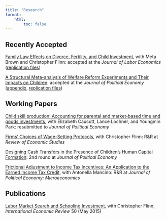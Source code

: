 ```yaml
---
title: "Research"
format:
    html:
        toc: false
---
```


## Recently Accepted

[Family Law Effects on Divorce, Fertility, and Child Investment](/papers/BFM_in_JOLE_Format-2.pdf), with Meta Brown and Christopher Flinn: accepted at the *Journal of Labor Economics* ([replication files](https://github.com/josephmullins/BFM))

[A Structural Meta-analysis of Welfare Reform Experiments and Their Impacts on Children](/papers/WelfareMetaAnalysis_JPE_submission.pdf): accepted at the *Journal of Political Economy* ([appendix](/papers/WelfareMetaAnalysis_JPE_submission_OnlineAppendix.pdf), [replication files](https://github.com/josephmullins/welfare-meta-study))


## Working Papers

[Child skill production: Accounting for parental and market-based time and goods investments](papers/JPE_manuscript_20200669.pdf), with Elizabeth Caucutt, Lance Lochner, and Youngmin Park: resubmitted to *Journal of Political Economy*

[Firms' Choices of Wage-Setting Protocols](/papers/FirmChoices-RES.pdf), with Christopher Flinn: R&R at *Review of Economic Studies*

[Designing Cash Transfers in the Presence of Children's Human Capital Formation](/papers/DesigningCashTransfers_Children_Draft.pdf): 2nd round at *Journal of Political Economy*

[Frictional Adjustment to Income Tax Incentives:  An Application to the Earned Income Tax Credit](/papers/MancinoMullins-EITC-Feb-2023.pdf), with Antonella Mancino: R&R at *Journal of Political Economy: Microeconomics*

## Publications

[Labor Market Search and Schooling Investment](/papers/iere12108.pdf), with Christopher Flinn, *International Economic Review* 50 (May 2015)